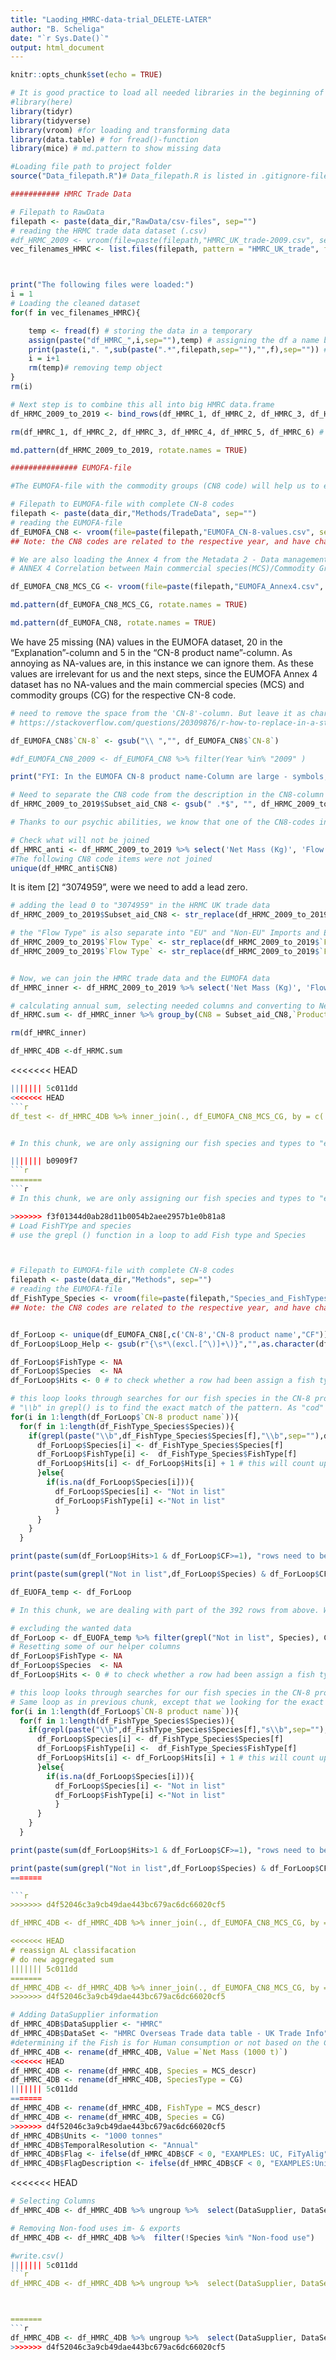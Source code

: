 ```yaml
---
title: "Laoding_HMRC-data-trial_DELETE-LATER"
author: "B. Scheliga"
date: "`r Sys.Date()`"
output: html_document
---
```


```r
knitr::opts_chunk$set(echo = TRUE)
```


```r
# It is good practice to load all needed libraries in the beginning of the scripted
#library(here)
library(tidyr)
library(tidyverse)
library(vroom) #for loading and transforming data
library(data.table) # for fread()-function
library(mice) # md.pattern to show missing data

```

```r
#Loading file path to project folder
source("Data_filepath.R")# Data_filepath.R is listed in .gitignore-file. So, you will need to create that file yourself and provide your respected filepath using "data_dir <- [enter your here]"

```

```r
########### HMRC Trade Data

# Filepath to RawData 
filepath <- paste(data_dir,"RawData/csv-files", sep="") 
# reading the HRMC trade data dataset (.csv)
#df_HRMC_2009 <- vroom(file=paste(filepath,"HMRC_UK_trade-2009.csv", sep="/"))
vec_filenames_HMRC <- list.files(filepath, pattern = "HMRC_UK_trade", full.names = TRUE)



print("The following files were loaded:")
i = 1
# Loading the cleaned dataset
for(f in vec_filenames_HMRC){

    temp <- fread(f) # storing the data in a temporary 
    assign(paste("df_HMRC_",i,sep=""),temp) # assigning the df a name based on input dataset
    print(paste(i,". ",sub(paste(".*",filepath,sep=""),"",f),sep="")) # print out which dataset files had been used
    i = i+1
    rm(temp)# removing temp object
}
rm(i)

# Next step is to combine this all into big HMRC data.frame
df_HRMC_2009_to_2019 <- bind_rows(df_HMRC_1, df_HMRC_2, df_HMRC_3, df_HMRC_4, df_HMRC_5, df_HMRC_6)

rm(df_HMRC_1, df_HMRC_2, df_HMRC_3, df_HMRC_4, df_HMRC_5, df_HMRC_6) # removing the unneeded df

```

```r

md.pattern(df_HRMC_2009_to_2019, rotate.names = TRUE)

```




```r
############### EUMOFA-file

#The EUMOFA-file with the commodity groups (CN8 code) will help us to easily identify fish for in "Non-Food use" and "Human consumption" in the HMRC-Trade data dataset.

# Filepath to EUMOFA-file with complete CN-8 codes
filepath <- paste(data_dir,"Methods/TradeData", sep="")
# reading the EUMOFA-file
df_EUMOFA_CN8 <- vroom(file=paste(filepath,"EUMOFA_CN-8-values.csv", sep="/"))
## Note: the CN8 codes are related to the respective year, and have change over time.

# We are also loading the Annex 4 from the Metadata 2 - Data management EUFOMA https://www.eumofa.eu/supply-balance-and-other-methodologies
# ANNEX 4 Correlation between Main commercial species(MCS)/Commodity Groups (CG) and CN-8 from 2001 to 2022 Revision 1.2

df_EUMOFA_CN8_MCS_CG <- vroom(file=paste(filepath,"EUMOFA_Annex4.csv", sep="/"))

```
```r

md.pattern(df_EUMOFA_CN8_MCS_CG, rotate.names = TRUE)

md.pattern(df_EUMOFA_CN8, rotate.names = TRUE)

```
We have 25 missing (NA) values in the EUMOFA dataset, 20 in the "Explanation"-column and 5 in the "CN-8 product name"-column. As annoying as NA-values are, in this instance we can ignore them. As these values are irrelevant for us and the next steps, since the EUMOFA Annex 4 dataset has no NA-values and the main commercial species (MCS) and commodity groups (CG) for the respective CN-8 code.  


```r

# need to remove the space from the 'CN-8'-column. But leave it as character, so we don't loose the "0" at the beginning of the CN8 code
# https://stackoverflow.com/questions/20309876/r-how-to-replace-in-a-string

df_EUMOFA_CN8$`CN-8` <- gsub("\\ ","", df_EUMOFA_CN8$`CN-8`)

#df_EUMOFA_CN8_2009 <- df_EUMOFA_CN8 %>% filter(Year %in% "2009" )

print("FYI: In the EUMOFA CN-8 product name-Column are large - symbols, which R does not recognize replaces them with ? in a square")

```

```r

# Need to separate the CN8 code from the description in the CN8-column of the HMRC data
df_HRMC_2009_to_2019$Subset_aid_CN8 <- gsub(" .*$", "", df_HRMC_2009_to_2019$CN8) # subset string before white space

# Thanks to our psychic abilities, we know that one of the CN8-codes in the HRMC Uk trade is missing its lead 0. And we need to deal with that.  

# Check what will not be joined
df_HMRC_anti <- df_HRMC_2009_to_2019 %>% select('Net Mass (Kg)', 'Flow Type', 'Year','Month', 'Subset_aid_CN8', 'CN8') %>%  anti_join(.,df_EUMOFA_CN8, by = c('Subset_aid_CN8' = 'CN-8'))
#The following CN8 code items were not joined
unique(df_HMRC_anti$CN8)


```

It is item [2] "3074959", were we need to add a lead zero. 

```r
# adding the lead 0 to "3074959" in the HRMC UK trade data
df_HRMC_2009_to_2019$Subset_aid_CN8 <- str_replace(df_HRMC_2009_to_2019$Subset_aid_CN8,"3074959","03074959")

# the "Flow Type" is also separate into "EU" and "Non-EU" Imports and Exports
df_HRMC_2009_to_2019$`Flow Type` <- str_replace(df_HRMC_2009_to_2019$`Flow Type`,"Non EU - ","") # needs to be first. Or else line 83 will remove "EU" from "Non EU -"
df_HRMC_2009_to_2019$`Flow Type` <- str_replace(df_HRMC_2009_to_2019$`Flow Type`,"EU - ","")


# Now, we can join the HMRC trade data and the EUMOFA data
df_HMRC_inner <- df_HRMC_2009_to_2019 %>% select('Net Mass (Kg)', 'Flow Type', 'Year','Month', 'Subset_aid_CN8') %>%  inner_join(.,df_EUMOFA_CN8, by = c('Subset_aid_CN8' = 'CN-8', 'Year' ))

```


```r
# calculating annual sum, selecting needed columns and converting to Net Mass from kg to 1000 tonnes
df_HRMC.sum <- df_HMRC_inner %>% group_by(CN8 = Subset_aid_CN8,`Product name` =`CN-8 product name`, Year = Year, Commodity =`Flow Type`, CF) %>% summarise(`Net Mass (1000 t)`= sum(`Net Mass (Kg)`)/1000000,`Net Mass (kg)`= sum(`Net Mass (Kg)`))

rm(df_HMRC_inner)

df_HMRC_4DB <-df_HRMC.sum

```

<<<<<<< HEAD

```r

||||||| 5c011dd
<<<<<<< HEAD
```r


df_test <- df_HMRC_4DB %>% inner_join(., df_EUMOFA_CN8_MCS_CG, by = c('CN8' = 'CN8 code', 'Year'))



```




```r
# In this chunk, we are only assigning our fish species and types to "exact matches" of the fish species name in the EUMOFA dataset.

||||||| b0909f7
```r
=======
```r
# In this chunk, we are only assigning our fish species and types to "exact matches" of the fish species name in the EUMOFA dataset.

>>>>>>> f3f01344d0ab28d11b0054b2aee2957b1e0b81a8
# Load FishTYpe and species
# use the grepl () function in a loop to add Fish type and Species 



# Filepath to EUMOFA-file with complete CN-8 codes
filepath <- paste(data_dir,"Methods", sep="")
# reading the EUMOFA-file
df_FishType_Species <- vroom(file=paste(filepath,"Species_and_FishTypes.csv", sep="/"))
## Note: the CN8 codes are related to the respective year, and have change over time.


df_ForLoop <- unique(df_EUMOFA_CN8[,c('CN-8','CN-8 product name',"CF")])
df_ForLoop$Loop_Help <- gsub(r"{\s*\(excl.[^\)]+\)}","",as.character(df_ForLoop$`CN-8 product name`), ignore.case = TRUE) # removing the "excluding"-comment in the EUMOFA Product name to prevent finding our fish types in them and wrongfully assigning them to the CN-8

df_ForLoop$FishType <- NA
df_ForLoop$Species  <- NA
df_ForLoop$Hits <- 0 # to check whether a row had been assign a fish type / species more then once. If the number > 1. It will need to be double checked   

# this loop looks through searches for our fish species in the CN-8 product names and assign the found fish species and the corresponding type. 
# "\\b" in grepl() is to find the exact match of the pattern. As "cod" or other short names could be part of another fish species name
for(i in 1:length(df_ForLoop$`CN-8 product name`)){
  for(f in 1:length(df_FishType_Species$Species)){
    if(grepl(paste("\\b",df_FishType_Species$Species[f],"\\b",sep=""),df_ForLoop$Loop_Help[i],ignore.case = TRUE)){
      df_ForLoop$Species[i] <- df_FishType_Species$Species[f]
      df_ForLoop$FishType[i] <-  df_FishType_Species$FishType[f]
      df_ForLoop$Hits[i] <- df_ForLoop$Hits[i] + 1 # this will count up
      }else{
        if(is.na(df_ForLoop$Species[i])){
          df_ForLoop$Species[i] <- "Not in list"
          df_ForLoop$FishType[i] <-"Not in list"
          }
      }
    }
  }

print(paste(sum(df_ForLoop$Hits>1 & df_ForLoop$CF>=1), "rows need to be double checked. As they had more than 1 fish species assign and are for human consumpation (EUMOFA CF > 0"))

print(paste(sum(grepl("Not in list",df_ForLoop$Species) & df_ForLoop$CF>0), "rows need to be double checked. As they are for human consumpation (EUMOFA CF > 0), but not on our list for fish species"))

df_EUOFA_temp <- df_ForLoop

```

```r
# In this chunk, we are dealing with part of the 392 rows from above. Which are imports and exports products for human consumption, but could not be assigned a fish species through a exact match of the fish species name. This happens when you look for "tuna", but value in the field is "tunas"   

# excluding the wanted data
df_ForLoop <- df_EUOFA_temp %>% filter(grepl("Not in list", Species), CF > 0)
# Resetting some of our helper columns
df_ForLoop$FishType <- NA
df_ForLoop$Species  <- NA
df_ForLoop$Hits <- 0 # to check whether a row had been assign a fish type / species more then once. If the number > 1. It will need to be double checked   

# this loop looks through searches for our fish species in the CN-8 product names and assign the found fish species and the corresponding type. 
# Same loop as in previous chunk, except that we looking for the exact matches of the plurals for the fish species by adding an "s" to the species name
for(i in 1:length(df_ForLoop$`CN-8 product name`)){
  for(f in 1:length(df_FishType_Species$Species)){
    if(grepl(paste("\\b",df_FishType_Species$Species[f],"s\\b",sep=""),df_ForLoop$Loop_Help[i],ignore.case = TRUE)){
      df_ForLoop$Species[i] <- df_FishType_Species$Species[f]
      df_ForLoop$FishType[i] <-  df_FishType_Species$FishType[f]
      df_ForLoop$Hits[i] <- df_ForLoop$Hits[i] + 1 # this will count up
      }else{
        if(is.na(df_ForLoop$Species[i])){
          df_ForLoop$Species[i] <- "Not in list"
          df_ForLoop$FishType[i] <-"Not in list"
          }
      }
    }
  }

print(paste(sum(df_ForLoop$Hits>1 & df_ForLoop$CF>=1), "rows need to be double checked. As they had more than 1 fish species assign and are for human consumpation (EUMOFA CF > 0"))

print(paste(sum(grepl("Not in list",df_ForLoop$Species) & df_ForLoop$CF>0), "rows need to be double checked. As they are for human consumpation (EUMOFA CF > 0), but not on our list for fish species"))
=======

```r
>>>>>>> d4f52046c3a9cb49dae443bc679ac6dc66020cf5

df_HMRC_4DB <- df_HMRC_4DB %>% inner_join(., df_EUMOFA_CN8_MCS_CG, by = c('CN8' = 'CN8 code', 'Year'))

<<<<<<< HEAD
# reassign AL classifacation
# do new aggregated sum
||||||| 5c011dd
=======
df_HMRC_4DB <- df_HMRC_4DB %>% inner_join(., df_EUMOFA_CN8_MCS_CG, by = c('CN8' = 'CN8 code', 'Year'))
>>>>>>> d4f52046c3a9cb49dae443bc679ac6dc66020cf5

```


```r

# Adding DataSupplier information
df_HMRC_4DB$DataSupplier <- "HMRC"
df_HMRC_4DB$DataSet <- "HMRC Overseas Trade data table - UK Trade Info"
#determining if the Fish is for Human consumption or not based on the CF from the EUMOFA-file
df_HMRC_4DB <- rename(df_HMRC_4DB, Value =`Net Mass (1000 t)`)
<<<<<<< HEAD
df_HMRC_4DB <- rename(df_HMRC_4DB, Species = MCS_descr)
df_HMRC_4DB <- rename(df_HMRC_4DB, SpeciesType = CG)
||||||| 5c011dd
=======
df_HMRC_4DB <- rename(df_HMRC_4DB, FishType = MCS_descr)
df_HMRC_4DB <- rename(df_HMRC_4DB, Species = CG)
>>>>>>> d4f52046c3a9cb49dae443bc679ac6dc66020cf5
df_HMRC_4DB$Units <- "1000 tonnes"
df_HMRC_4DB$TemporalResolution <- "Annual"
df_HMRC_4DB$Flag <- ifelse(df_HMRC_4DB$CF < 0, "EXAMPLES: UC, FiTyAlig", "UC, FiTyAlig, ?????")
df_HMRC_4DB$FlagDescription <- ifelse(df_HMRC_4DB$CF < 0, "EXAMPLES:Units changed, Species aligned ", "Units changed, Species aligned, weight values converted using ?????")


```


<<<<<<< HEAD
```r
# Selecting Columns
df_HMRC_4DB <- df_HMRC_4DB %>% ungroup %>%  select(DataSupplier, DataSet, Commodity, FishType, Species, Value, Units, Year, TemporalResolution, Flag, FlagDescription)

# Removing Non-food uses im- & exports
df_HMRC_4DB <- df_HMRC_4DB %>%  filter(!Species %in% "Non-food use")

#write.csv()
||||||| 5c011dd
```r
df_HMRC_4DB <- df_HMRC_4DB %>% ungroup %>%  select(DataSupplier, DataSet, Commodity, Intention, FishType, Species, Value, Units, Year, TemporalResolution, Flag, FlagDescription)



=======
```r
df_HMRC_4DB <- df_HMRC_4DB %>% ungroup %>%  select(DataSupplier, DataSet, Commodity, FishType, Species, Value, Units, Year, TemporalResolution, Flag, FlagDescription)
>>>>>>> d4f52046c3a9cb49dae443bc679ac6dc66020cf5

```

